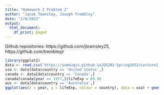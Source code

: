 ---
title: "Homework 2 Problem 2"
author: "Jacob Townsley, Joseph Trembley"
date: "2/8/2022"
output:
  html_document:
    df_print: paged
---

Github repositories: https://github.com/jtownsley25, https://github.com/trembleyjr


```{r}
library(ggplot2)
data <- read.csv('https://yumouqiu.github.io/DS202-Spring2022/Lecture1_collaborative-environment/data/gapminder-5060.csv')
usa <- data[data$country == 'United States',]
canada <- data[data$country == 'Canada',]
canada[canada$year == 1957,]$lifeExp = 69.96
aus <- data[data$country == 'Australia',]
ggplot(aes(x = year, y = lifeExp, colour = country), data = usa) + geom_line() + geom_line(data = canada) + geom_line(data = aus)
```

